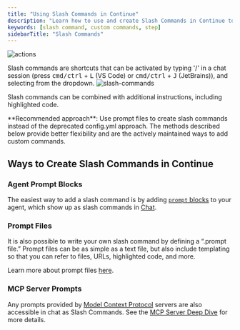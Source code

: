 ```yaml
---
title: "Using Slash Commands in Continue"
description: "Learn how to use and create Slash Commands in Continue to run custom prompts, access context providers, and speed up coding tasks."
keywords: [slash command, custom commands, step]
sidebarTitle: "Slash Commands"
---
```


![actions](/images/actions.gif)

Slash commands are shortcuts that can be activated by typing '/' in a chat session (press <kbd>cmd/ctrl</kbd> + <kbd>L</kbd> (VS Code) or <kbd>cmd/ctrl</kbd> + <kbd>J</kbd> (JetBrains)), and selecting from the dropdown.
![slash-commands](/images/slash-commands.png)

Slash commands can be combined with additional instructions, including highlighted code.

<Note>
  **Recommended approach**: Use prompt files to create slash commands instead of
  the deprecated config.yml approach. The methods described below provide
  better flexibility and are the actively maintained ways to add custom
  commands.
</Note>

## Ways to Create Slash Commands in Continue

### Agent Prompt Blocks

The easiest way to add a slash command is by adding [`prompt` blocks](../../hub/blocks/block-types#prompts) to your agent, which show up as slash commands in [Chat](../../features/chat/how-it-works).

### Prompt Files

It is also possible to write your own slash command by defining a “.prompt file.” Prompt files can be as simple as a text file, but also include templating so that you can refer to files, URLs, highlighted code, and more.

Learn more about prompt files [here](./prompts).

### MCP Server Prompts

Any prompts provided by [Model Context Protocol](https://modelcontextprotocol.io/introduction) servers are also accessible in chat as Slash Commands. See the [MCP Server Deep Dive](./mcp) for more details.
